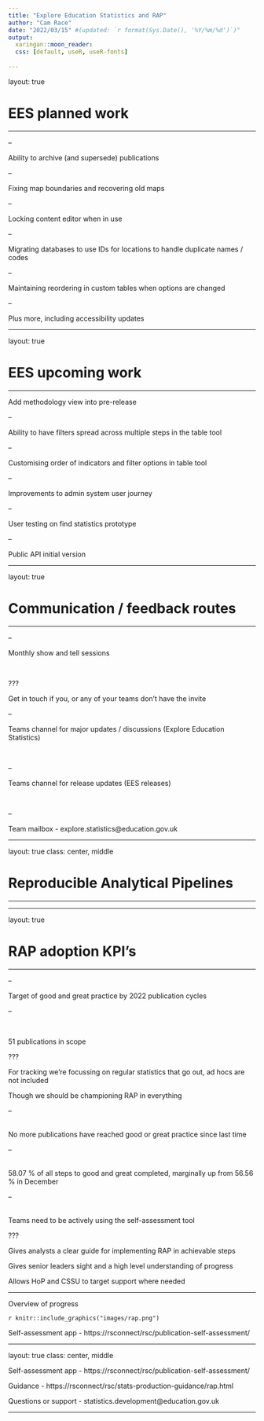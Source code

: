 ```yaml
---
title: "Explore Education Statistics and RAP"
author: "Cam Race"
date: "2022/03/15" #(updated: `r format(Sys.Date(), '%Y/%m/%d')`)"
output:
  xaringan::moon_reader:
  css: [default, useR, useR-fonts]
  
---
```


layout: true

# EES planned work

---

--

Ability to archive (and supersede) publications

--

Fixing map boundaries and recovering old maps

--

Locking content editor when in use

--

Migrating databases to use IDs for locations to handle duplicate names / codes

--

Maintaining reordering in custom tables when options are changed

--

Plus more, including accessibility updates

---

layout: true

# EES upcoming work

---

Add methodology view into pre-release

--

Ability to have filters spread across multiple steps in the table tool

--

Customising order of indicators and filter options in table tool

--

Improvements to admin system user journey

--

User testing on find statistics prototype

--

Public API initial version

---

layout: true

# Communication / feedback routes

---

--

Monthly show and tell sessions

<br>

???

Get in touch if you, or any of your teams don't have the invite

--

Teams channel for major updates / discussions (Explore Education Statistics)

<br>

--

Teams channel for release updates (EES releases)

<br>

--

Team mailbox - explore.statistics@education.gov.uk

---

layout: true
class: center, middle

# Reproducible Analytical Pipelines

---

---

layout: true

# RAP adoption KPI's

---

--

Target of good and great practice by 2022 publication cycles

--

<br>

51 publications in scope

???

For tracking we're focussing on regular statistics that go out, ad hocs are not included

Though we should be championing RAP in everything

--

<br>
No more publications have reached good or great practice since last time

--

<br>
58.07 % of all steps to good and great completed, marginally up from 56.56 % in December

--

<br>
Teams need to be actively using the self-assessment tool

???

Gives analysts a clear guide for implementing RAP in achievable steps

Gives senior leaders sight and a high level understanding of progress

Allows HoP and CSSU to target support where needed

---

Overview of progress

`r knitr::include_graphics("images/rap.png")`

Self-assessment app - https://rsconnect/rsc/publication-self-assessment/

---

layout: true
class: center, middle

Self-assessment app - https://rsconnect/rsc/publication-self-assessment/

Guidance - https://rsconnect/rsc/stats-production-guidance/rap.html

Questions or support - statistics.development@education.gov.uk

---

